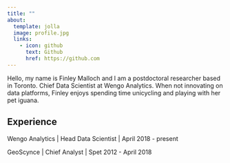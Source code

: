 ```yaml
---
title: ""
about:
  template: jolla
  image: profile.jpg
  links:
    - icon: github
      text: Github
      href: https://github.com
---
```


Hello, my name is Finley Malloch and I am a postdoctoral researcher based in Toronto. Chief Data Scientist at Wengo Analytics. When not innovating on data platforms, Finley enjoys spending time unicycling and playing with her pet iguana.

## Experience

Wengo Analytics \| Head Data Scientist \| April 2018 - present

GeoScynce \| Chief Analyst \| Spet 2012 - April 2018

